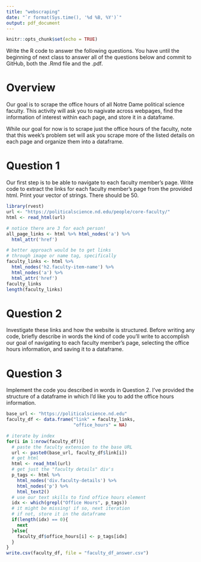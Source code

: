 ```yaml
---
title: "webscraping"
date: "`r format(Sys.time(), '%d %B, %Y')`"
output: pdf_document
---
```


```r
knitr::opts_chunk$set(echo = TRUE)
```

Write the R code to answer the following questions. You have until the beginning of next class to answer all of the questions below and commit to GitHub, both the .Rmd file and the .pdf.

# Overview

Our goal is to scrape the office hours of all Notre Dame political science faculty.  This activity will ask you to nagivate across webpages, find the information of interest within each page, and store it in a dataframe.

While our goal for now is to scrape just the office hours of the faculty, note that this week's problem set will ask you scrape more of the listed details on each page and organize them into a dataframe.

# Question 1

Our first step is to be able to navigate to each faculty member's page.  Write code to extract the links for each faculty member's page from the provided html.  Print your vector of strings.  There should be 50.

```r
library(rvest)
url <- "https://politicalscience.nd.edu/people/core-faculty/"
html <- read_html(url)

# notice there are 3 for each person!
all_page_links <- html %>% html_nodes('a') %>%
  html_attr('href')

# better approach would be to get links
# through image or name tag, specifically
faculty_links <- html %>% 
  html_nodes('h2.faculty-item-name') %>%
  html_nodes('a') %>%
  html_attr('href')
faculty_links
length(faculty_links)
```

# Question 2

Investigate these links and how the website is structured.  Before writing any code, briefly describe in words the kind of code you'll write to accomplish our goal of navigating to each faculty member's page, selecting the office hours information, and saving it to a dataframe.


# Question 3

Implement the code you described in words in Question 2.  I've provided the structure of a dataframe in which I'd like you to add the office hours information.

```r
base_url <- "https://politicalscience.nd.edu"
faculty_df <- data.frame("link" = faculty_links,
                         "office_hours" = NA)

# iterate by index
for(i in 1:nrow(faculty_df)){
  # paste the faculty extension to the base URL
  url <- paste0(base_url, faculty_df$link[i])
  # get html
  html <- read_html(url)
  # get just the "faculty details" div's
  p_tags <- html %>%
    html_nodes('div.faculty-details') %>%
    html_nodes('p') %>%
    html_text2()
  # use our text skills to find office hours element
  idx <- which(grepl("Office Hours", p_tags))
  # it might be missing! if so, next iteration
  # if not, store it in the dataframe
  if(length(idx) == 0){
    next
  }else{
    faculty_df$office_hours[i] <- p_tags[idx]
  }
}
write.csv(faculty_df, file = "faculty_df_answer.csv")
```

